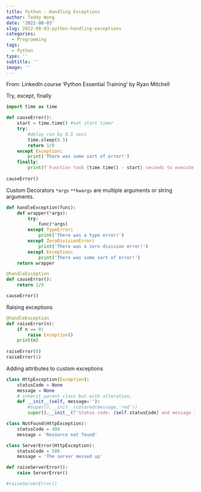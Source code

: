 ```yaml
---
title: Python - Handling Exceptions
author: Teddy Wong
date: '2022-08-03'
slug: 2022-08-03-python-handling-exceptions
categories:
  - Programming
tags:
  - Python
type: ''
subtitle: ''
image: ''
---
```

From: LinkedIn course 'Python Essential Training' by Ryan Mitchell

Try, except, finally

```python

import time as time

def causeError():
	start = time.time() #set start timer
	try: 
		#delay run by 0.5 secs
		time.sleep(0.5)
		return 1/0
	except Exception:
		print('There was some sort of error!')
	finally:
		print(f'Function took {time.time() - start} seconds to execute')
		
causeError()
```

Custom Decorators
`*args` `**kwargs` are multiple arguments or string arguments.

```python
def handleException(func):
	def wrapper(*args):
		try:
			func(*args)
		except TypeError:
			print('There was a type error!')
		except ZeroDivisionError:
			print('There was a zero division error!')
		except Exception:
			print('There was some sort of error!')
	return wrapper

@handleException
def causeError():
	return 1/0

causeError()

```

Raising exceptions

```python
@handleException
def raiseError(n):
	if n == 0:
		raise Exception()
	print(n)
	
raiseError(0)
raiseError(1)

```

Adding attributes to custom exceptions

```python

class HttpException(Exception):
	statusCode = None
	message = None
	# inherit parent class but with alteration.
	def __init__(self, message=''):
		#super().__init__(colored(message,'red'))
		super().__init__(f'Status code: {self.statusCode} and message is: {self.message}')

class NotFound(HttpException):
	statusCode = 404
	message = 'Resource not found'

class ServerError(HttpException):
	statusCode = 500
	message = 'The server messed up'

def raiseServerError():
	raise ServerError()

#raiseServerError()

```